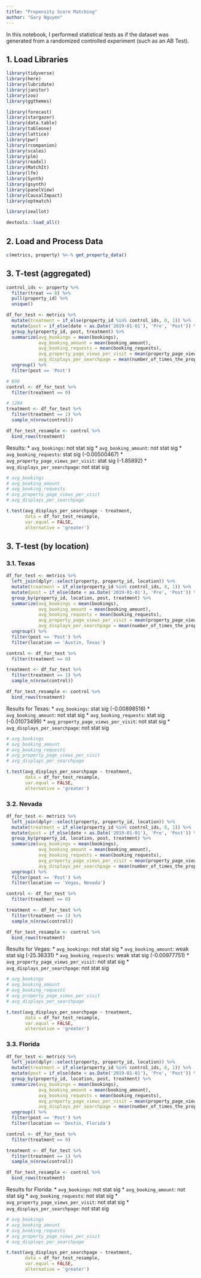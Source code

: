 ```yaml
---
title: "Propensity Score Matching"
author: "Gary Nguyen"
---
```


In this notebook, I performed statistical tests as if the dataset was generated from a randomized controlled experiment (such as an AB Test).

## 1. Load Libraries

```r
library(tidyverse)
library(here)
library(lubridate)
library(janitor)
library(zoo)
library(ggthemes)

library(forecast)
library(stargazer)
library(data.table)
library(tableone)
library(lattice)
library(pwr)
library(rcompanion)
library(scales)
library(plm)
library(readxl)
library(MatchIt)
library(lfe)
library(Synth)
library(gsynth)
library(panelView)
library(CausalImpact)
library(optmatch)

library(zeallot)
```

```r
devtools::load_all()
```

## 2. Load and Process Data

```r
c(metrics, property) %<-% get_property_data()
```

## 3. T-test (aggregated)

```r
control_ids <- property %>% 
  filter(treat == 0) %>% 
  pull(property_id) %>% 
  unique()
```

```r
df_for_test <- metrics %>% 
  mutate(treatment = if_else(property_id %in% control_ids, 0, 1)) %>% 
  mutate(post = if_else(date < as.Date('2019-01-01'), 'Pre', 'Post')) %>% 
  group_by(property_id, post, treatment) %>% 
  summarize(avg_bookings = mean(bookings),
            avg_booking_amount = mean(booking_amount),
            avg_booking_requests = mean(booking_requests),
            avg_property_page_views_per_visit = mean(property_page_views_visits),
            avg_displays_per_searchpage = mean(number_of_times_the_property_got_displayed_in_search_page)) %>% 
  ungroup() %>% 
  filter(post == 'Post')

# 690
control <- df_for_test %>% 
  filter(treatment == 0)

# 1294
treatment <- df_for_test %>% 
  filter(treatment == 1) %>% 
  sample_n(nrow(control))

df_for_test_resample <- control %>% 
  bind_rows(treatment)
```

Results:
* `avg_bookings`: not stat sig
* `avg_booking_amount`: not stat sig
* `avg_booking_requests`: stat sig (-0.00500467)
* `avg_property_page_views_per_visit`: stat sig (-1.85892)
* `avg_displays_per_searchpage`: not stat sig

```r
# avg_bookings
# avg_booking_amount
# avg_booking_requests
# avg_property_page_views_per_visit
# avg_displays_per_searchpage

t.test(avg_displays_per_searchpage ~ treatment, 
       data = df_for_test_resample,
       var.equal = FALSE, 
       alternative = 'greater')
```

## 3. T-test (by location)

### 3.1. Texas

```r
df_for_test <- metrics %>% 
  left_join(dplyr::select(property, property_id, location)) %>% 
  mutate(treatment = if_else(property_id %in% control_ids, 0, 1)) %>% 
  mutate(post = if_else(date < as.Date('2019-01-01'), 'Pre', 'Post')) %>% 
  group_by(property_id, location, post, treatment) %>% 
  summarize(avg_bookings = mean(bookings),
            avg_booking_amount = mean(booking_amount),
            avg_booking_requests = mean(booking_requests),
            avg_property_page_views_per_visit = mean(property_page_views_visits),
            avg_displays_per_searchpage = mean(number_of_times_the_property_got_displayed_in_search_page)) %>% 
  ungroup() %>% 
  filter(post == 'Post') %>% 
  filter(location == 'Austin, Texas')

control <- df_for_test %>% 
  filter(treatment == 0)

treatment <- df_for_test %>% 
  filter(treatment == 1) %>% 
  sample_n(nrow(control))

df_for_test_resample <- control %>% 
  bind_rows(treatment)
```

Results for Texas:
* `avg_bookings`: stat sig (-0.00898518)
* `avg_booking_amount`: not stat sig
* `avg_booking_requests`: stat sig (-0.01073499)
* `avg_property_page_views_per_visit`: not stat sig
* `avg_displays_per_searchpage`: not stat sig

```r
# avg_bookings
# avg_booking_amount
# avg_booking_requests
# avg_property_page_views_per_visit
# avg_displays_per_searchpage

t.test(avg_displays_per_searchpage ~ treatment, 
       data = df_for_test_resample,
       var.equal = FALSE, 
       alternative = 'greater')
```

### 3.2. Nevada

```r
df_for_test <- metrics %>% 
  left_join(dplyr::select(property, property_id, location)) %>% 
  mutate(treatment = if_else(property_id %in% control_ids, 0, 1)) %>% 
  mutate(post = if_else(date < as.Date('2019-01-01'), 'Pre', 'Post')) %>% 
  group_by(property_id, location, post, treatment) %>% 
  summarize(avg_bookings = mean(bookings),
            avg_booking_amount = mean(booking_amount),
            avg_booking_requests = mean(booking_requests),
            avg_property_page_views_per_visit = mean(property_page_views_visits),
            avg_displays_per_searchpage = mean(number_of_times_the_property_got_displayed_in_search_page)) %>% 
  ungroup() %>% 
  filter(post == 'Post') %>% 
  filter(location == 'Vegas, Nevada')

control <- df_for_test %>% 
  filter(treatment == 0)

treatment <- df_for_test %>% 
  filter(treatment == 1) %>% 
  sample_n(nrow(control))

df_for_test_resample <- control %>% 
  bind_rows(treatment)
```

Results for Vegas:
* `avg_bookings`: not stat sig
* `avg_booking_amount`: weak stat sig (-25.36331)
* `avg_booking_requests`: weak stat sig (-0.00977751)
* `avg_property_page_views_per_visit`: not stat sig
* `avg_displays_per_searchpage`: not stat sig

```r
# avg_bookings
# avg_booking_amount
# avg_booking_requests
# avg_property_page_views_per_visit
# avg_displays_per_searchpage

t.test(avg_displays_per_searchpage ~ treatment, 
       data = df_for_test_resample,
       var.equal = FALSE, 
       alternative = 'greater')
```

### 3.3. Florida

```r
df_for_test <- metrics %>% 
  left_join(dplyr::select(property, property_id, location)) %>% 
  mutate(treatment = if_else(property_id %in% control_ids, 0, 1)) %>% 
  mutate(post = if_else(date < as.Date('2019-01-01'), 'Pre', 'Post')) %>% 
  group_by(property_id, location, post, treatment) %>% 
  summarize(avg_bookings = mean(bookings),
            avg_booking_amount = mean(booking_amount),
            avg_booking_requests = mean(booking_requests),
            avg_property_page_views_per_visit = mean(property_page_views_visits),
            avg_displays_per_searchpage = mean(number_of_times_the_property_got_displayed_in_search_page)) %>% 
  ungroup() %>% 
  filter(post == 'Post') %>% 
  filter(location == 'Destin, Florida')

control <- df_for_test %>% 
  filter(treatment == 0)

treatment <- df_for_test %>% 
  filter(treatment == 1) %>% 
  sample_n(nrow(control))

df_for_test_resample <- control %>% 
  bind_rows(treatment)
```

Results for Florida:
* `avg_bookings`: not stat sig
* `avg_booking_amount`: not stat sig
* `avg_booking_requests`: not stat sig
* `avg_property_page_views_per_visit`: not stat sig
* `avg_displays_per_searchpage`: not stat sig

```r
# avg_bookings
# avg_booking_amount
# avg_booking_requests
# avg_property_page_views_per_visit
# avg_displays_per_searchpage

t.test(avg_displays_per_searchpage ~ treatment, 
       data = df_for_test_resample,
       var.equal = FALSE, 
       alternative = 'greater')
```


